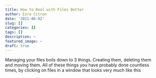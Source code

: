 ```yaml
---
title: How to Deal with Files Better
author: Ezra Citron
date: '2021-06-02'
slug: []
categories: []
tags: []
description: ~
featured_image: ~
draft: true
---
```


Managing your files boils down to 3 things. Creating them, deleting them and moving them. 
All of these things you have probably done countless times, by clicking on files in a window that looks very much like this
![]()
